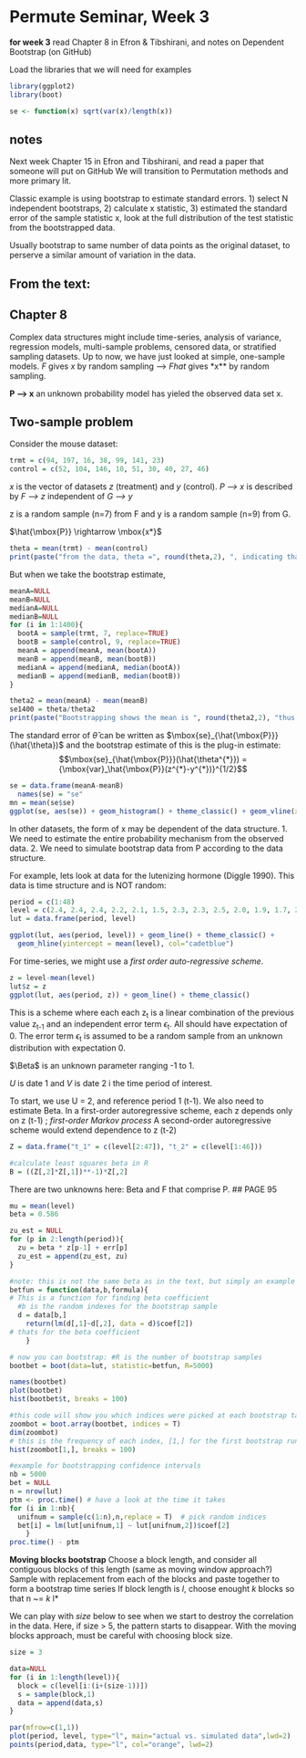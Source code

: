 Permute Seminar, Week 3
========================================================
**for week 3** read Chapter 8 in Efron & Tibshirani, and notes on Dependent Bootstrap (on GitHub)

Load the libraries that we will need for examples
```r
library(ggplot2)
library(boot)

se <- function(x) sqrt(var(x)/length(x))
```

**notes**
---------
Next week Chapter 15 in Efron and Tibshirani, and read a paper that someone will put on GitHub 
We will transition to Permutation methods and more primary lit.

Classic example is using bootstrap to estimate standard errors. 1) select N independent bootstraps, 2) calculate x statistic, 3) estimated the standard error of the sample statistic x, look at the full distribution of the test statistic from the bootstrapped data.

Usually bootstrap to same number of data points as the original dataset, to perserve a similar amount of variation in the data.



**From the text:**
--------------------
Chapter 8
----------

Complex data structures might include time-series, analysis of variance, regression models, multi-sample problems, censored data, or stratified sampling datasets.
Up to now, we have just looked at simple, one-sample models.
*F* gives *x* by random sampling --> *Fhat* gives *x** by random sampling.

**P --> x** an unknown probability model has yieled the observed data set x.

Two-sample problem
---------------------
Consider the mouse dataset:
```r
trmt = c(94, 197, 16, 38, 99, 141, 23)
control = c(52, 104, 146, 10, 51, 30, 40, 27, 46)
```

*x* is the vector of datasets *z* (treatment) and *y* (control).
*P --> x* is described by *F --> z* independent of *G --> y*

z is a random sample (n=7) from F and y is a random sample (n=9) from G.

$\hat{\mbox{P}} \rightarrow \mbox{x*}$

```r
theta = mean(trmt) - mean(control)
print(paste("from the data, theta =", round(theta,2), ", indicating that the treatment works"))
```

But when we take the bootstrap estimate,
```r
meanA=NULL
meanB=NULL
medianA=NULL
medianB=NULL
for (i in 1:1400){
  bootA = sample(trmt, 7, replace=TRUE)
  bootB = sample(control, 9, replace=TRUE)
  meanA = append(meanA, mean(bootA))
  meanB = append(meanB, mean(bootB))
  medianA = append(medianA, median(bootA))
  medianB = append(medianB, median(bootB))
}

theta2 = mean(meanA) - mean(meanB)
se1400 = theta/theta2
print(paste("Bootstrapping shows the mean is ", round(theta2,2), "thus the value is only", round(se1400, 2), "standard errors from zero, and thus NOT strong evidence that the treatment works."))
```

The standard error of $\hat{\theta}$ can be written as $\mbox{se}_{\hat{\mbox{P}}}(\hat{\theta})$ and the bootstrap estimate of this is the plug-in estimate:
 $$\mbox{se}_{\hat{\mbox{P}}}(\hat{\theta^{*}}) = {\mbox{var}_\hat{\mbox{P}}(z^{*}-y^{*})}^{1/2}$$
 
```r
se = data.frame(meanA-meanB)
  names(se) = "se"
mn = mean(se$se)
ggplot(se, aes(se)) + geom_histogram() + theme_classic() + geom_vline(xintercept=mn, col="indianred", size=2)
```


In other datasets, the form of x may be dependent of the data structure. 
1. We need to estimate the entire probability mechanism from the observed data.
2. We need to simulate bootstrap data from P according to the data structure.

For example, lets look at data for the lutenizing hormone (Diggle 1990). This data is time structure and is NOT random:
```r
period = c(1:48)
level = c(2.4, 2.4, 2.4, 2.2, 2.1, 1.5, 2.3, 2.3, 2.5, 2.0, 1.9, 1.7, 2.2, 1.8, 3.2, 3.2, 2.7, 2.2, 2.2, 1.9, 1.9, 1.8, 2.7, 3.0, 2.3, 2.0, 2.0, 2.9, 2.9, 2.7, 2.7, 2.3, 2.6, 2.4, 1.8, 1.7, 1.4, 1.4, 2.1, 3.3, 3.5, 3.5, 3.1, 2.6, 2.1, 3.4, 3.0, 2.9)
lut = data.frame(period, level)

ggplot(lut, aes(period, level)) + geom_line() + theme_classic() + 
  geom_hline(yintercept = mean(level), col="cadetblue")
```

For time-series, we might use a *first order auto-regressive scheme*. 
```r
z = level-mean(level)
lut$z = z
ggplot(lut, aes(period, z)) + geom_line() + theme_classic()
```

This is a scheme where each each $\mbox{z}_\mbox{t}$ is a linear combination of the previous value $\mbox{z}_\mbox{t-1}$ and an independent error term $\epsilon_\mbox{t}$. All should have expectation of 0. The error term $\epsilon_\mbox{t}$ is assumed to be a random sample from an unknown distribution with expectation 0.

$\Beta$ is an unknown parameter ranging -1 to 1.

*U* is date 1 and *V* is date 2 i the time period of interest.

To start, we use U = 2, and reference period 1 (t-1). We also need to estimate Beta.
In a first-order autoregressive scheme, each z depends only on z (t-1) ; *first-order Markov process*
A second-order autoregressive scheme would extend dependence to z (t-2)

```r
Z = data.frame("t_1" = c(level[2:47]), "t_2" = c(level[1:46]))

#calculate least squares beta in R
B = ((Z[,2]*Z[,1])**-1)*Z[,2]
```

There are two unknowns here: Beta and F that comprise P.  ## PAGE 95
```r
mu = mean(level)
beta = 0.586

zu_est = NULL
for (p in 2:length(period)){
  zu = beta * z[p-1] + err[p]
  zu_est = append(zu_est, zu)
}
```

```r
#note: this is not the same beta as in the text, but simply an example for using function boot
betfun = function(data,b,formula){  
# This is a function for finding beta coefficient
  #b is the random indexes for the bootstrap sample
  d = data[b,] 
	return(lm(d[,1]~d[,2], data = d)$coef[2])  
# thats for the beta coefficient
	}

# now you can bootstrap: #R is the number of bootstrap samples
bootbet = boot(data=lut, statistic=betfun, R=5000) 

names(bootbet)
plot(bootbet)
hist(bootbet$t, breaks = 100)

#this code will show you which indices were picked at each bootstrap take:
zoombot = boot.array(bootbet, indices = T)
dim(zoombot)
# this is the frequency of each index, [1,] for the first bootstrap run
hist(zoombot[1,], breaks = 100) 

#example for bootstrapping confidence intervals
nb = 5000
bet = NULL
n = nrow(lut)
ptm <- proc.time() # have a look at the time it takes
for (i in 1:nb){
  unifnum = sample(c(1:n),n,replace = T)  # pick random indices
  bet[i] = lm(lut[unifnum,1] ~ lut[unifnum,2])$coef[2]
	}
proc.time() - ptm
```


**Moving blocks bootstrap**
Choose a block length, and consider all contiguous blocks of this length (same as moving window approach?)
Sample with replacement from each of the blocks and paste together to form a bootstrap time series
If block length is *l*, choose enought *k* blocks so that n ~= *k * l*

We can play with *size* below to see when we start to destroy the correlation in the data. Here, if size > 5, the pattern starts to disappear. With the moving blocks approach, must be careful with choosing block size.
```r
size = 3

data=NULL
for (i in 1:length(level)){
  block = c(level[i:(i+(size-1))])
  s = sample(block,1)
  data = append(data,s)
}

par(mfrow=c(1,1))
plot(period, level, type="l", main="actual vs. simulated data",lwd=2)
points(period,data, type="l", col="orange", lwd=2)
```
